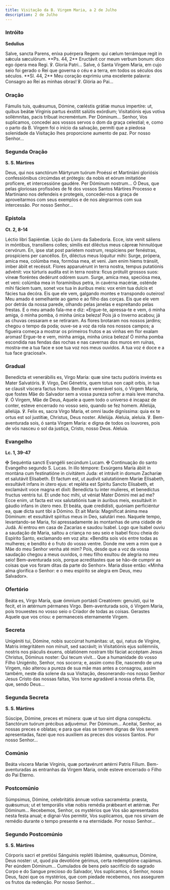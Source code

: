 ```yaml
---
title: Visitação da B. Virgem Maria, a 2 de Julho
description: 2 de Julho
---
```


### Intróito

**Sedulius**

<div class="side-by-side not-content">
  <span>
    Salve, sancta Parens, eníxa puérpera Regem: qui cælum terrámque regit in
    sǽcula sæculórum. **Ps. 44, 2** Eructávit cor meum verbum bonum: dico ego
    ópera mea Regi. ℣. Gloria Patri...
  </span>
  <span>
    Salve, ó Santa Virgem Maria, em cujo seio foi gerado o Rei que governa o céu
    e a terra, em todos os séculos dos séculos. **Sl. 44, 2** Meu coração
    exprimiu uma excelente palavra: Consagro ao Rei as minhas obras! ℣. Glória
    ao Pai...
  </span>
</div>

### Oração

<div class="side-by-side not-content">
  <span>
    Fámulis tuis, quǽsumus, Dómine, cœléstis grátiæ munus impertíre: ut, quibus
    beátæ Vírginis partus éxstitit salútis exórdium; Visitatiónis ejus votiva
    sollémnitas, pacis tríbuat increméntum. Per Dóminum...
  </span>
  <span>
    Senhor, Vos suplicamos, concedei aos vossos servos o dom da graça celestial;
    e, como o parto da B. Virgem foi o início da salvação, permiti que a piedosa
    solenidade da Visitação lhes proporcione aumento de paz. Por nosso Senhor...
  </span>
</div>

### Segunda Oração

**S. S. Mártires**

<div class="side-by-side not-content">
  <span>
    Deus, qui nos sanctórum Mártyrum tuórum Proéssi et Martiniáni gloriósis
    confessiónibus circúmdas et prótegis: da nobis et eórum imitatióne
    profícere, et intercessióne gaudére. Per Dóminum nostrum...
  </span>
  <span>
    Ó Deus, que pelas gloriosas profissões de fé dos vossos Santos Mártires
    Processo e Martiniano nos defendeis e protegeis, concedei-nos a graça de
    aproveitarmos com seus exemplos e de nos alegrarmos com sua intercessão. Por
    nosso Senhor...
  </span>
</div>

### Epístola

**Ct. 2, 8-14**

<div class="side-by-side not-content">
  <span>Léctio libri Sapiéntiæ.</span>
  <span>Lição do Livro da Sabedoria.</span>
  <span>
    Ecce, iste venit sáliens in móntibus, transíliens colles; símilis est
    diléctus meus cápreæ hinnulóque cervórum. En, ipse stat post paríetem
    nostrum, respíciens per fenéstras, prospíciens per cancéllos. En, diléctus
    meus lóquitur mihi: Surge, própera, amíca mea, colúmba mea, formósa mea, et
    veni. Jam enim hiems tránsiit, imber ábiit et recéssit. Flores apparuérunt
    in terra nostra, tempus putatiónis advénit: vox túrturis audíta est in terra
    nostra: ficus prótulit grossos suos: víneæ floréntes dedérunt odórem suum.
    Surge, amíca mea, speciósa mea, et veni: colúmba mea in foramínibus petra,
    in cavérna macériæ, osténde mihi fáciem tuam, sonet vox tua in áuribus meis:
    vox enim tua dulcis et fácies tua decóra.
  </span>
  <span>
    Eis que ele vem, galgando montes e transpondo outeiros! Meu amado é
    semelhante ao gamo e ao filho das corças. Eis que ele vem por detrás da
    nossa parede, olhando pelas janelas e espreitando pelas frestas. E o meu
    amado fala-me e diz: «Ergue-te, apressa-te e vem, ó minha amiga, ó minha
    pomba, ó minha única beleza! Pois já o Inverno acabou; já as chuvas cessaram
    e se retiraram. As flores brotaram nos nossos jardins; chegou o tempo da
    poda; ouve-se a voz da rola nos nossos campos; a figueira começa a mostrar
    os primeiros frutos e as vinhas em flor exalam aromas! Ergue-te e vem, minha
    amiga, minha única beleza! Ó minha pomba escondida nas fendas das rochas e
    nas cavernas dos muros em ruínas, mostra-me a tua face e soe tua voz nos
    meus ouvidos. A tua voz é doce e a tua face graciosa!».
  </span>
</div>

### Gradual

<div class="side-by-side not-content">
  <span>
    Benedícta et venerábilis es, Virgo María: quæ sine tactu pudóris invénta es
    Mater Salvatóris. ℣. Virgo, Dei Génetrix, quem totus non capit orbis, in tua
    se clausit víscera factus homo.
  </span>
  <span>
    Bendita e venerável sois, ó Virgem Maria, que fostes Mãe do Salvador sem a
    vossa pureza sofrer a mais leve mancha. ℣. Ó Virgem, Mãe de Deus, Aquele a
    quem todo o universo é incapaz de conter, esteve encerrado no vosso seio,
    quando se fez homem.
  </span>
  <span>
    Allelúja, allelúja. ℣. Felix es, sacra Virgo María, et omni laude
    digníssima: quia ex te ortus est sol justítiæ, Christus, Deus noster.
    Allelúja.
  </span>
  <span>
    Aleluia, aleluia. ℣. Bem-aventurada sois, ó santa Virgem Maria: e digna de
    todos os louvores, pois de vós nasceu o sol da justiça, Cristo, nosso Deus.
    Aleluia.
  </span>
</div>

### Evangelho

**Lc. 1, 39-47**

<div class="side-by-side not-content">
  <span>
    <span class="text-red-500">✠</span> Sequéntia sancti Evangélii secúndum
    Lucam.
  </span>
  <span>
    <span class="text-red-500">✠</span> Continuação do santo Evangelho segundo
    S. Lucas.
  </span>
  <span>
    In illo témpore: Exsúrgens María ábiit in montána cum festinatióne in
    civitátem Juda: et intrávit in domum Zacharíæ et salutávit Elísabeth. Et
    factum est, ut audivit salutatiónem Maríæ Elísabeth, exsultávit infans in
    útero ejus: et repléta est Spíritu Sancto Elísabeth, et exclamávit voce
    magna et dixit: Benedícta tu inter mulíeres, et benedíctus fructus ventris
    tui. Et unde hoc mihi, ut véniat Mater Dómini mei ad me? Ecce enim, ut facta
    est vox salutatiónis tuæ in áuribus meis, exsultávit in gáudio infans in
    útero meo. Et beáta, quæ credidísti, quóniam perficiéntur ea, quæ dicta sunt
    tibi a Dómino. Et ait María: Magníficat ánima mea Dóminum: et exsultávit
    spíritus meus in Deo, salutári meo.
  </span>
  <span>
    Naquele tempo, levantando-se Maria, foi apressadamente às montanhas de uma
    cidade de Judá. Aí entrou em casa de Zacarias e saudou Isabel. Logo que
    Isabel ouviu a saudação de Maria, saltou a criança no seu seio e Isabel
    ficou cheia do Espírito Santo, exclamando em voz alta: «Bendita sois vós
    entre todas as mulheres; e bendito é o fruto do vosso ventre. Donde me vem a
    mim que a Mãe do meu Senhor venha até mim? Pois, desde que a voz da vossa
    saudação chegou a meus ouvidos, o meu filho exultou de alegria no meu seio!
    Bem-aventurada sois, porque acreditastes que se hão-de cumprir as coisas que
    vos foram ditas da parte do Senhor». Maria disse então: «Minha alma
    glorifica o Senhor: e o meu espírito se alegra em Deus, meu Salvador».
  </span>
</div>

### Ofertório

<div class="side-by-side not-content">
  <span>
    Beáta es, Virgo María, quæ ómnium portásti Creatórem: genuísti, qui te
    fecit, et in ætérnum pérmanes Virgo.
  </span>
  <span>
    Bem-aventurada sois, ó Virgem Maria, pois trouxestes no vosso seio o Criador
    de todas as coisas. Gerastes Aquele que vos criou: e permaneceis eternamente
    Virgem.
  </span>
</div>

### Secreta

<div class="side-by-side not-content">
  <span>
    Unigéniti tui, Dómine, nobis succúrrat humánitas: ut, qui, natus de Vírgine,
    Matris integritátem non mínuit, sed sacrávit; in Visitatiónis ejus
    sollémniis, nostris nos piáculis éxuens, oblatiónem nostram tibi fáciat
    accéptam Jesus Christus, Dóminus noster: Qui tecum vivit...
  </span>
  <span>
    Que a humanidade do vosso Filho Unigénito, Senhor, nos socorra; e, assim
    como Ele, nascendo de uma Virgem, não alterou a pureza de sua mãe mas antes
    a consagrou, assim também, neste dia solene da sua Visitação,
    desonerando-nos nosso Senhor Jesus Cristo das nossas faltas, Vos torne
    agradável à nossa oferta. Ele, que, sendo Deus...
  </span>
</div>

### Segunda Secreta

**S. S. Mártires**

<div class="side-by-side not-content">
  <span>
    Súscipe, Dómine, preces et múnera: quæ ut tuo sint digna conspéctu.
    Sanctórum tuórum précibus adjuvémur. Per Dóminum...
  </span>
  <span>
    Aceitai, Senhor, as nossas preces e oblatas; e para que elas se tornem
    dignas de Vos serem apresentadas, fazei que nos auxiliem as preces dos
    vossos Santos. Por nosso Senhor...
  </span>
</div>

### Comúnio

<div class="side-by-side not-content">
  <span>
    Beáta víscera Maríæ Vírginis, quæ portavérunt ætérni Patris Fílium.
  </span>
  <span>
    Bem-aventuradas as entranhas da Virgem Maria, onde esteve encerrado o Filho
    do Pai Eterno.
  </span>
</div>

### Postcomúnio

<div class="side-by-side not-content">
  <span>
    Súmpsimus, Dómine, celebritátis ánnuæ votiva sacraménta: præsta, quǽsumus;
    ut et temporális vitæ nobis remédia prǽbeant et ætérnæ. Per Dóminum...
  </span>
  <span>
    Recebemos, Senhor, os mystérios que Vos são apresentados nesta festa anual;
    e dignai-Vos permitir, Vos suplicamos, que nos sirvam de remédio durante o
    tempo presente e na eternidade. Por nosso Senhor...
  </span>
</div>

### Segundo Postcomúnio

**S. S. Mártires**

<div class="side-by-side not-content">
  <span>
    Córporis sacri et pretiósi Sánguinis repléti libámine, quǽsumus, Dómine,
    Deus noster: ut, quod pia devotióne gérimus, certa redemptióne capiámus. Per
    eúndem Dóminum...
  </span>
  <span>
    Cumulados de bens pelo sacrifício do sagrado Corpo e do Sangue precioso do
    Salvador, Vos suplicamos, ó Senhor, nosso Deus, fazei que os mystérios, que
    com piedade recebemos, nos assegurem os frutos da redenção. Por nosso
    Senhor...
  </span>
</div>
